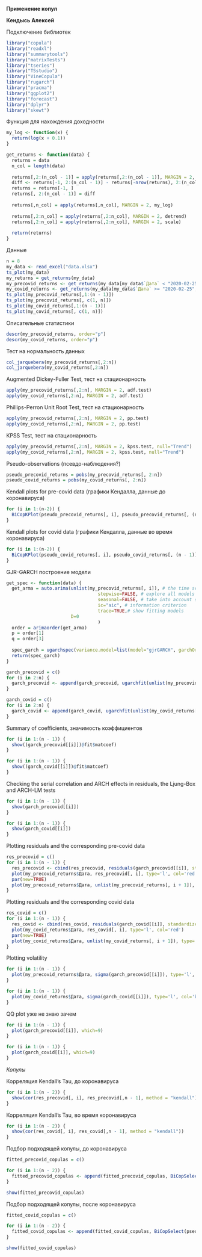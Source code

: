 **Применение копул**

**Кендысь Алексей**

Подключение библиотек
```{r}
library("copula")
library("readxl")
library("summarytools")
library("matrixTests")
library("tseries")
library("TSstudio")
library("VineCopula")
library("rugarch")
library("pracma")
library("ggplot2")
library("forecast")
library("dplyr")
library("skewt")
```

Функция для нахождения доходности
```{r}
my_log <- function(x) {
  return(log(x + 0.1))
}

get_returns <- function(data) {
  returns = data
  n_col = length(data)
  
  returns[,2:(n_col - 1)] = apply(returns[,2:(n_col - 1)], MARGIN = 2, log)
  diff <- returns[-1, 2:(n_col - 1)] - returns[-nrow(returns), 2:(n_col - 1)]
  returns = returns[-1, ]
  returns[, 2:(n_col - 1)] = diff
  
  returns[,n_col] = apply(returns[,n_col], MARGIN = 2, my_log)
  
  returns[,2:n_col] = apply(returns[,2:n_col], MARGIN = 2, detrend)
  returns[,2:n_col] = apply(returns[,2:n_col], MARGIN = 2, scale)
  
  return(returns)
}
```

Данные
```{r}
n = 8
my_data <- read_excel("data.xlsx")
ts_plot(my_data)
my_returns = get_returns(my_data)
my_precovid_returns <- get_returns(my_data[my_data$`Дата` < "2020-02-25", ])
my_covid_returns <- get_returns(my_data[my_data$`Дата` >= "2020-02-25", ])
ts_plot(my_precovid_returns[,1:(n - 1)])
ts_plot(my_precovid_returns[, c(1, n)])
ts_plot(my_covid_returns[,1:(n - 1)])
ts_plot(my_covid_returns[, c(1, n)])
```

Описательные статистики
```{r}
descr(my_precovid_returns, order="p")
descr(my_covid_returns, order="p")
```
Тест на нормальность данных
```{r}
col_jarquebera(my_precovid_returns[,2:n])
col_jarquebera(my_covid_returns[,2:n])
```
Augmented Dickey-Fuller Test, тест на стационарность
```{r}
apply(my_precovid_returns[,2:n], MARGIN = 2, adf.test)
apply(my_covid_returns[,2:n], MARGIN = 2, adf.test)
```
Phillips-Perron Unit Root Test, тест на стационарность
```{r}
apply(my_precovid_returns[,2:n], MARGIN = 2, pp.test)
apply(my_covid_returns[,2:n], MARGIN = 2, pp.test)
```
KPSS Test, тест на стационарность
```{r}
apply(my_precovid_returns[,2:n], MARGIN = 2, kpss.test, null="Trend")
apply(my_covid_returns[,2:n], MARGIN = 2, kpss.test, null="Trend")
```
Pseudo-observations (псевдо-наблюдения?)
```{r}
pseudo_precovid_returns = pobs(my_precovid_returns[, 2:n])
pseudo_covid_returns = pobs(my_covid_returns[, 2:n])
```

Kendall plots for pre-covid data (графики Кендалла, данные до коронавируса)
```{r}
for (i in 1:(n-2)) {
  BiCopKPlot(pseudo_precovid_returns[, i], pseudo_precovid_returns[, (n - 1)])
}
```

Kendall plots for covid data (графики Кендалла, данные во время коронавируса)
```{r}
for (i in 1:(n-2)) {
  BiCopKPlot(pseudo_covid_returns[, i], pseudo_covid_returns[, (n - 1)])
}
```

GJR-GARCH построение модели
```{r}
get_spec <- function(data) {
  get_arma = auto.arima(unlist(my_precovid_returns[, i]), # the time sereis data
                                  stepwise=FALSE, # explore all models
                                  seasonal=FALSE, # take into account seasonality
                                  ic="aic", # information criterion 
                                  trace=TRUE,# show fitting models
                        D=0
                                  )
  order = arimaorder(get_arma)
  p = order[1]
  q = order[3]
  
  spec_garch = ugarchspec(variance.model=list(model="gjrGARCH", garchOrder=c(1,1)), mean.model=list(armaOrder=c(p,q), include.mean=FALSE), distribution.model="norm")
  return(spec_garch)
}
```

```{r}
garch_precovid = c()
for (i in 2:n) {
  garch_precovid <- append(garch_precovid, ugarchfit(unlist(my_precovid_returns[, i]), spec=get_spec(unlist(my_precovid_returns[, i]))))
}

garch_covid = c()
for (i in 2:n) {
  garch_covid <- append(garch_covid, ugarchfit(unlist(my_covid_returns[, i]), spec=get_spec(unlist(my_covid_returns[, i]))))
}
```

Summary of coefficients, значимость коэффициентов
```{r}
for (i in 1:(n - 1)) {
  show((garch_precovid[[i]])@fit$matcoef)
}
```
```{r}
for (i in 1:(n - 1)) {
  show((garch_covid[[i]])@fit$matcoef)
}
```

Checking the serial correlation and ARCH effects in residuals, the Ljung-Box and ARCH-LM tests
```{r}
for (i in 1:(n - 1)) {
  show(garch_precovid[[i]])
}
```
```{r}
for (i in 1:(n - 1)) {
  show(garch_covid[[i]])
}
```

Plotting residuals and the corresponding pre-covid data
```{r}
res_precovid = c()
for (i in 1:(n - 1)) {
  res_precovid <- cbind(res_precovid, residuals(garch_precovid[[i]], standardize=TRUE))
  plot(my_precovid_returns$Дата, res_precovid[, i], type='l', col='red')
  par(new=TRUE)
  plot(my_precovid_returns$Дата, unlist(my_precovid_returns[, i + 1]), type='l', col='green')
}
```

Plotting residuals and the corresponding covid data
```{r}
res_covid = c()
for (i in 1:(n - 1)) {
  res_covid <- cbind(res_covid, residuals(garch_covid[[i]], standardize=TRUE))
  plot(my_covid_returns$Дата, res_covid[, i], type='l', col='red')
  par(new=TRUE)
  plot(my_covid_returns$Дата, unlist(my_covid_returns[, i + 1]), type='l', col='green')
}
```

Plotting volatility
```{r}
for (i in 1:(n - 1)) {
  plot(my_precovid_returns$Дата, sigma(garch_precovid[[i]]), type='l', col='black')
}
```
```{r}
for (i in 1:(n - 1)) {
  plot(my_covid_returns$Дата, sigma(garch_covid[[i]]), type='l', col='black')
}
```

QQ plot уже не знаю зачем
```{r}
for (i in 1:(n - 1)) {
  plot(garch_precovid[[i]], which=9)
}
```
```{r}
for (i in 1:(n - 1)) {
  plot(garch_covid[[i]], which=9)
}
```

*Копулы*

Корреляция Kendall's Tau, до коронавируса
```{r}
for (i in 1:(n - 2)) {
  show(cor(res_precovid[, i], res_precovid[,n - 1], method = "kendall"))
}
```

Корреляция Kendall's Tau, во время коронавируса
```{r}
for (i in 1:(n - 2)) {
  show(cor(res_covid[, i], res_covid[,n - 1], method = "kendall"))
}
```

Подбор подходящей копулы, до коронавируса
```{r}
fitted_precovid_copulas = c()

for (i in 1:(n - 2)) {
  fitted_precovid_copulas <- append(fitted_precovid_copulas, BiCopSelect(pseudo_precovid_data[, n - 1], pseudo_precovid_data[, i], familyset = NA))
}

show(fitted_precovid_copulas)
```

Подбор подходящей копулы, после коронавируса
```{r}
fitted_covid_copulas = c()

for (i in 1:(n - 2)) {
  fitted_covid_copulas <- append(fitted_covid_copulas, BiCopSelect(pseudo_covid_data[, n - 1], pseudo_covid_data[, i], familyset = NA))
}

show(fitted_covid_copulas)
```